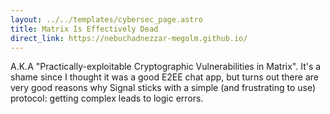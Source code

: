```yaml
---
layout: ../../templates/cybersec_page.astro
title: Matrix Is Effectively Dead
direct_link: https://nebuchadnezzar-megolm.github.io/
---
```


A.K.A "Practically-exploitable Cryptographic Vulnerabilities in Matrix". It's a shame since I thought it was a good E2EE chat app, but turns out there are very good reasons why Signal sticks with a simple (and frustrating to use) protocol: getting complex leads to logic errors.
